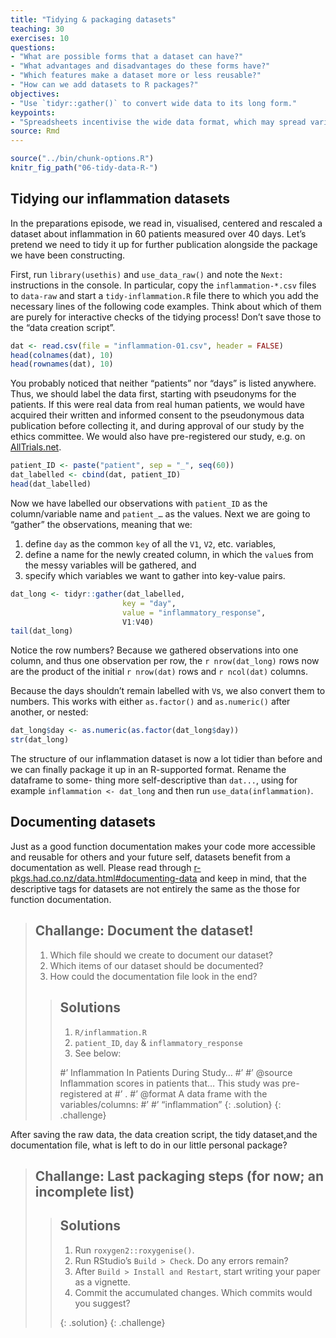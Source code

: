 ```yaml
---
title: "Tidying & packaging datasets"
teaching: 30
exercises: 10
questions:
- "What are possible forms that a dataset can have?"
- "What advantages and disadvantages do these forms have?"
- "Which features make a dataset more or less reusable?"
- "How can we add datasets to R packages?"
objectives:
- "Use `tidyr::gather()` to convert wide data to its long form."
keypoints:
- "Spreadsheets incentivise the wide data format, which may spread variables across columns."
source: Rmd
---
```


```r
source("../bin/chunk-options.R")
knitr_fig_path("06-tidy-data-R-")
```

## Tidying our inflammation datasets

In the preparations episode, we read in, visualised, centered and rescaled a
dataset about inflammation in 60 patients measured over 40 days. Let's pretend
we need to tidy it up for further publication alongside the package we have been
constructing.

First, run `library(usethis)` and `use_data_raw()` and note the `Next:` instructions
in the console. In particular, copy the `inflammation-*.csv` files to `data-raw`
and start a `tidy-inflammation.R` file there to which you add the necessary lines
of the following code examples. Think about which of them are purely for interactive
checks of the tidying process! Don't save those to the "data creation script".

```r
dat <- read.csv(file = "inflammation-01.csv", header = FALSE)
head(colnames(dat), 10)
head(rownames(dat), 10)
```

You probably noticed that neither "patients" nor "days" is listed anywhere. Thus,
we should label the data first, starting with pseudonyms for the patients. If
this were real data from real human patients, we would have acquired their written
and informed consent to the pseudonymous data publication before collecting it,
and during approval of our study by the ethics committee. We would also have 
pre-registered our study, e.g. on [AllTrials.net](http://www.alltrials.net/).

```r
patient_ID <- paste("patient", sep = "_", seq(60))
dat_labelled <- cbind(dat, patient_ID)
head(dat_labelled)
```

Now we have labelled our observations with `patient_ID` as the column/variable
name and `patient_…` as the values. Next we are going to "gather" the observations,
meaning that we:

1. define `day` as the common `key` of all the `V1`, `V2`, etc. variables, 
1. define a name for the newly created column, in which the `value`s from the
   messy variables will be gathered, and
1. specify which variables we want to gather into key-value pairs.

```r
dat_long <- tidyr::gather(dat_labelled,
                         key = "day",
                         value = "inflammatory_response",
                         V1:V40)
tail(dat_long)
```

Notice the row numbers? Because we gathered observations into one column, and thus one
observation per row, the `r nrow(dat_long)` rows now are the product of the
initial `r nrow(dat)` rows and `r ncol(dat)` columns.

Because the days shouldn't remain labelled with `V`s, we also convert them to
numbers. This works with either `as.factor()` and `as.numeric()` after another,
or nested: 

```r
dat_long$day <- as.numeric(as.factor(dat_long$day))
str(dat_long)
```

The structure of our inflammation dataset is now a lot tidier than before and we
can finally package it up in an R-supported format. Rename the dataframe to some-
thing more self-descriptive than `dat...`, using for example
`inflammation <- dat_long` and then run `use_data(inflammation)`.

## Documenting datasets

Just as a good function documentation makes your code more accessible and reusable
for others and your future self, datasets benefit from a documentation as well.
Please read through [r-pkgs.had.co.nz/data.html#documenting-data](http://r-pkgs.had.co.nz/data.html#documenting-data)
and keep in mind, that the descriptive tags for datasets are not entirely the
same as the those for function documentation.

> ## Challange: Document the dataset!
>
> 1. Which file should we create to document our dataset?
> 1. Which items of our dataset should be documented?
> 1. How could the documentation file look in the end?
>
> > ## Solutions
> > 1. `R/inflammation.R`
> > 1. `patient_ID`, `day` & `inflammatory_response`
> > 1. See below:
> > 
> > #' Inflammation In Patients During Study...
> > #'
> > #' @source Inflammation scores in patients that... This study was pre-registered at
> > #'   \url{http://wwww.alltrials.net/study...}.
> > #' @format A data frame with the variables/columns:
> > #' \describe{
> > #'  \item{patient_ID}{A factor prepresenting the different patients}
> > #'  \item{day}{Day of the inflammation measurement}
> > #'  \item{inflammatory_response}{Measured as described in the methods section of ...}
> > #' }
> > #' "inflammation"
> {: .solution}
{: .challenge}

After saving the raw data, the data creation script, the tidy dataset,and
the documentation file, what is left to do in our little personal package?

> ## Challange: Last packaging steps (for now; an incomplete list)
>
> > ## Solutions
> > 1. Run `roxygen2::roxygenise()`.
> > 1. Run RStudio's `Build > Check`. Do any errors remain?
> > 1. After `Build > Install and Restart`, start writing your paper as a vignette.
> > 1. Commit the accumulated changes. Which commits would you suggest?
> > 
> {: .solution}
{: .challenge}

